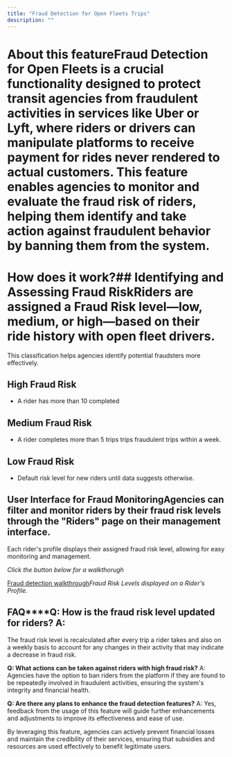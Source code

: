 ```yaml
---
title: "Fraud Detection for Open Fleets Trips"
description: ""
---
```


# **About this feature**Fraud Detection for Open Fleets is a crucial functionality designed to protect transit agencies from fraudulent activities in services like Uber or Lyft, where riders or drivers can manipulate platforms to receive payment for rides never rendered to actual customers. This feature enables agencies to monitor and evaluate the fraud risk of riders, helping them identify and take action against fraudulent behavior by banning them from the system.

# **How does it work?**## **Identifying and Assessing Fraud Risk**Riders are assigned a Fraud Risk level—low, medium, or high—based on their ride history with open fleet drivers. 

This classification helps agencies identify potential fraudsters more effectively.

## **High Fraud Risk**

- A rider has more than 10 completed 

## **Medium Fraud Risk**

- A rider completes more than 5 trips trips fraudulent trips within a week.

## **Low Fraud Risk**

- Default risk level for new riders until data suggests otherwise.

## **User Interface for Fraud Monitoring**Agencies can filter and monitor riders by their fraud risk levels through the "Riders" page on their management interface. 

Each rider's profile displays their assigned fraud risk level, allowing for easy monitoring and management.
​

*Click the button below for a walkthorugh*

[Fraud detection walkthrough](https://app.supademo.com/embed/Yt59CHusDqOXRzoAtgNPZ)*Fraud Risk Levels displayed on a Rider's Profile.*
​

## **FAQ****Q: How is the fraud risk level updated for riders?** A: 

The fraud risk level is recalculated after every trip a rider takes and also on a weekly basis to account for any changes in their activity that may indicate a decrease in fraud risk.

**Q: What actions can be taken against riders with high fraud risk?** A: Agencies have the option to ban riders from the platform if they are found to be repeatedly involved in fraudulent activities, ensuring the system's integrity and financial health.

**Q: Are there any plans to enhance the fraud detection features?** A: Yes, feedback from the usage of this feature will guide further enhancements and adjustments to improve its effectiveness and ease of use.

By leveraging this feature, agencies can actively prevent financial losses and maintain the credibility of their services, ensuring that subsidies and resources are used effectively to benefit legitimate users.
